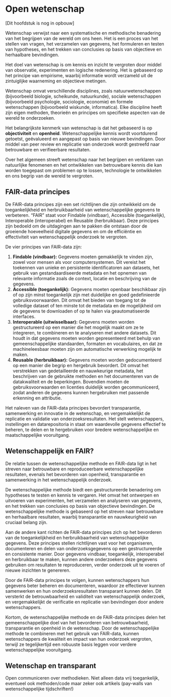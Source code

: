 # Open wetenschap {#sec-open-wetenschap} 

[Dit hoofdstuk is nog in opbouw]

::: {.hidden}

Wetenschap verwijst naar een systematische en methodische benadering van het begrijpen van de wereld om ons heen. Het is een proces van het stellen van vragen, het verzamelen van gegevens, het formuleren en testen van hypotheses, en het trekken van conclusies op basis van objectieve en herhaalbare bevindingen.

Het doel van wetenschap is om kennis en inzicht te vergroten door middel van observatie, experimenten en logische redenering. Het is gebaseerd op het principe van empirisme, waarbij informatie wordt verzameld uit de zintuiglijke waarneming en objectieve metingen.

Wetenschap omvat verschillende disciplines, zoals natuurwetenschappen (bijvoorbeeld biologie, scheikunde, natuurkunde), sociale wetenschappen (bijvoorbeeld psychologie, sociologie, economie) en formele wetenschappen (bijvoorbeeld wiskunde, informatica). Elke discipline heeft zijn eigen methoden, theorieën en principes om specifieke aspecten van de wereld te onderzoeken.

Het belangrijkste kenmerk van wetenschap is dat het gebaseerd is op **objectiviteit** en **openheid**. Wetenschappelijke kennis wordt voortdurend getoetst, geëvalueerd en aangepast op basis van nieuwe bevindingen. Door middel van peer review en replicatie van onderzoek wordt gestreefd naar betrouwbare en verifieerbare resultaten.

Over het algemeen streeft wetenschap naar het begrijpen en verklaren van natuurlijke fenomenen en het ontwikkelen van betrouwbare kennis die kan worden toegepast om problemen op te lossen, technologie te ontwikkelen en ons begrip van de wereld te vergroten.


## FAIR-data principes 

De FAIR-data principes zijn een set richtlijnen die zijn ontwikkeld om de toegankelijkheid en herbruikbaarheid van wetenschappelijke gegevens te verbeteren. "FAIR" staat voor Findable (vindbaar), Accessible (toegankelijk), Interoperable (interoperabel) en Reusable (herbruikbaar). Deze principes zijn bedoeld om de uitdagingen aan te pakken die ontstaan door de groeiende hoeveelheid digitale gegevens en om de efficiëntie en effectiviteit van wetenschappelijk onderzoek te vergroten.

De vier principes van FAIR-data zijn:

  1. **Findable (vindbaar):** Gegevens moeten gemakkelijk te vinden zijn, zowel voor mensen als voor computersystemen. Dit vereist het toekennen van unieke en persistente identificatoren aan datasets, het gebruik van gestandaardiseerde metadata en het opnemen van relevante informatie zoals de context, locatie en beschrijving van de gegevens.
  1. **Accessible (toegankelijk):** Gegevens moeten openbaar beschikbaar zijn of op zijn minst toegankelijk zijn met duidelijke en goed gedefinieerde gebruiksvoorwaarden. Dit omvat het bieden van toegang tot de volledige dataset of ten minste tot de metadata en de mogelijkheid om de gegevens te downloaden of op te halen via geautomatiseerde interfaces.
  1. **Interoperable (uitwisselbaar):** Gegevens moeten worden gestructureerd op een manier die het mogelijk maakt om ze te integreren, te combineren en te analyseren met andere datasets. Dit houdt in dat gegevens moeten worden gepresenteerd met behulp van gemeenschappelijke standaarden, formaten en vocabulaires, en dat ze machineleesbaar moeten zijn om automatische verwerking mogelijk te maken.
  1. **Reusable (herbruikbaar):** Gegevens moeten worden gedocumenteerd op een manier die begrip en hergebruik bevordert. Dit omvat het verstrekken van gedetailleerde en nauwkeurige metadata, het beschrijven van de gebruikte methoden en het documenteren van de datakwaliteit en de beperkingen. Bovendien moeten de gebruiksvoorwaarden en licenties duidelijk worden gecommuniceerd, zodat anderen de gegevens kunnen hergebruiken met passende erkenning en attributie.

Het naleven van de FAIR-data principes bevordert transparantie, samenwerking en innovatie in de wetenschap, en vergemakkelijkt de replicatie en validatie van onderzoeksresultaten. Het stelt wetenschappers, instellingen en datarepositoria in staat om waardevolle gegevens effectief te beheren, te delen en te hergebruiken voor bredere wetenschappelijke en maatschappelijke vooruitgang.


## Wetenschappelijk en FAIR?

De relatie tussen de wetenschappelijke methode en FAIR-data ligt in het streven naar betrouwbare en reproduceerbare wetenschappelijke resultaten, evenals het bevorderen van openheid, transparantie en samenwerking in het wetenschappelijk onderzoek.

De wetenschappelijke methode biedt een gestructureerde benadering om hypotheses te testen en kennis te vergaren. Het omvat het ontwerpen en uitvoeren van experimenten, het verzamelen en analyseren van gegevens, en het trekken van conclusies op basis van objectieve bevindingen. De wetenschappelijke methode is gebaseerd op het streven naar betrouwbare en herhaalbare resultaten, waarbij transparantie en nauwkeurigheid van cruciaal belang zijn.

Aan de andere kant richten de FAIR-data principes zich op het bevorderen van de toegankelijkheid en herbruikbaarheid van wetenschappelijke gegevens. Deze principes stellen richtlijnen vast voor het organiseren, documenteren en delen van onderzoeksgegevens op een gestructureerde en consistente manier. Door gegevens vindbaar, toegankelijk, interoperabel en herbruikbaar te maken, kunnen andere onderzoekers deze gegevens gebruiken om resultaten te reproduceren, verder onderzoek uit te voeren of nieuwe inzichten te genereren.

Door de FAIR-data principes te volgen, kunnen wetenschappers hun gegevens beter beheren en documenteren, waardoor ze effectiever kunnen samenwerken en hun onderzoeksresultaten transparant kunnen delen. Dit versterkt de betrouwbaarheid en validiteit van wetenschappelijk onderzoek, en vergemakkelijkt de verificatie en replicatie van bevindingen door andere wetenschappers.

Kortom, de wetenschappelijke methode en de FAIR-data principes delen het gemeenschappelijke doel van het bevorderen van betrouwbaarheid, transparantie en openheid in de wetenschap. Door de wetenschappelijke methode te combineren met het gebruik van FAIR-data, kunnen wetenschappers de kwaliteit en impact van hun onderzoek vergroten, terwijl ze tegelijkertijd een robuuste basis leggen voor verdere wetenschappelijke vooruitgang.


## Wetenschap en transparant

Open communiceren over methodieken.
Niet alleen data vrij toegankelijk, eventueel ook methoden/code maar zeker ook artikels (pay-walls van wetenschappelijke tijdschriften!)

:::
